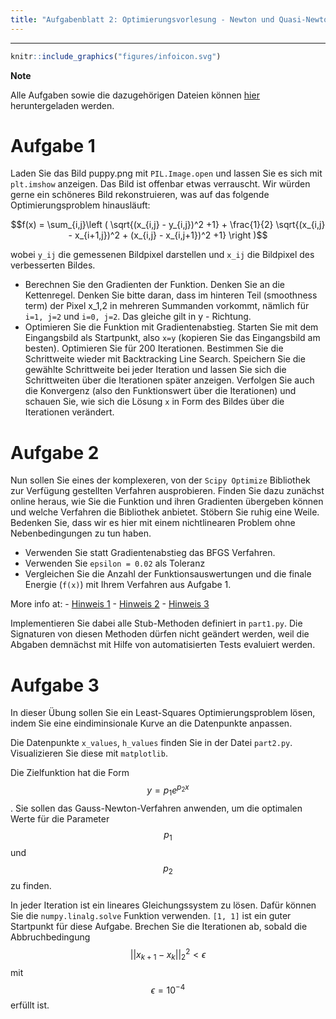 ```yaml
---
title: "Aufgabenblatt 2: Optimierungsvorlesung - Newton und Quasi-Newton-Verfahren"
---
```


---------------------------------


:::: {#explaining .message-box }

::: {#note-exp .note-header}
```r
knitr::include_graphics("figures/infoicon.svg")
```
**Note**
:::
::: {#note-exp .note-body}

Alle Aufgaben sowie die dazugehörigen Dateien können [hier](http://bioinf.uni-freiburg.de/Lehre/Courses/latest/material/optimierung-uebung2.zip) heruntergeladen werden.

:::

::::

# Aufgabe 1

Laden Sie das Bild puppy.png mit `PIL.Image.open` und lassen Sie es sich mit `plt.imshow` anzeigen. Das Bild ist offenbar etwas verrauscht. Wir würden gerne ein schöneres Bild rekonstruieren, was auf das folgende Optimierungsproblem hinausläuft:

$$f(x) = \sum_{i,j}\left ( \sqrt{(x_{i,j} - y_{i,j})^2 +1} + \frac{1}{2} \sqrt{(x_{i,j} - x_{i+1,j})^2 + (x_{i,j} - x_{i,j+1})^2 +1} \right )$$

wobei `y_ij` die gemessenen Bildpixel darstellen und `x_ij` die Bildpixel des verbesserten Bildes.

- Berechnen Sie den Gradienten der Funktion. Denken Sie an die Kettenregel. Denken Sie bitte daran, dass im hinteren Teil (smoothness term) der Pixel x_1,2 in mehreren Summanden vorkommt, nämlich für `i=1, j=2` und `i=0, j=2`. Das gleiche gilt in y - Richtung.
- Optimieren Sie die Funktion mit Gradientenabstieg. Starten Sie mit dem Eingangsbild als Startpunkt, also `x=y` (kopieren Sie das Eingangsbild am besten). Optimieren Sie für 200 Iterationen. Bestimmen Sie die Schrittweite wieder mit Backtracking Line Search. Speichern Sie die gewählte Schrittweite bei jeder Iteration und lassen Sie sich die Schrittweiten über die Iterationen später anzeigen. Verfolgen Sie auch die Konvergenz (also den Funktionswert über die Iterationen) und schauen Sie, wie sich die Lösung `x` in Form des Bildes über die Iterationen verändert.


# Aufgabe 2

Nun sollen Sie eines der komplexeren, von der `Scipy Optimize` Bibliothek zur Verfügung gestellten Verfahren ausprobieren. Finden Sie dazu zunächst online heraus, wie Sie die Funktion und ihren Gradienten übergeben können und welche Verfahren die Bibliothek anbietet. Stöbern Sie ruhig eine Weile. Bedenken Sie, dass wir es hier mit einem nichtlinearen Problem ohne Nebenbedingungen zu tun haben.

- Verwenden Sie statt Gradientenabstieg das BFGS Verfahren.
- Verwenden Sie `epsilon = 0.02` als Toleranz
- Vergleichen Sie die Anzahl der Funktionsauswertungen und die finale Energie (`f(x)`) mit Ihrem Verfahren aus Aufgabe 1.

More info at:
- [Hinweis 1](https://scipy-lectures.org/advanced/mathematical_optimization/index.html#newton-and-quasi-newton-methods)
- [Hinweis 2](https://docs.scipy.org/doc/scipy-0.14.0/reference/generated/scipy.optimize.minimize.html)
- [Hinweis 3](https://stackoverflow.com/questions/37734430/how-to-use-scipy-optimize-minimize-function-when-you-want-to-compute-gradient-al)

Implementieren Sie dabei alle Stub-Methoden definiert in `part1.py`. Die Signaturen von diesen Methoden dürfen nicht geändert werden, weil die Abgaben demnächst mit Hilfe von automatisierten Tests evaluiert werden.

# Aufgabe 3

In dieser Übung sollen Sie ein Least-Squares Optimierungsproblem lösen, indem Sie eine eindiminsionale Kurve an die Datenpunkte anpassen.

Die Datenpunkte `x_values`, `h_values` finden Sie in der Datei `part2.py`.
Visualizieren Sie diese mit `matplotlib`.

Die Zielfunktion hat die Form $$y=p_1e^{p_2x}$$.
Sie sollen das Gauss-Newton-Verfahren anwenden, um die optimalen Werte für die Parameter $$p_1$$ und $$p_2$$ zu finden.

In jeder Iteration ist ein lineares Gleichungssystem zu lösen.
Dafür können Sie die `numpy.linalg.solve` Funktion verwenden.
`[1, 1]` ist ein guter Startpunkt für diese Aufgabe. Brechen Sie die Iterationen ab, sobald die Abbruchbedingung $$||x_{k+1}-x_k||_2^2<\epsilon$$ mit $$\epsilon=10^{-4}$$ erfüllt ist.